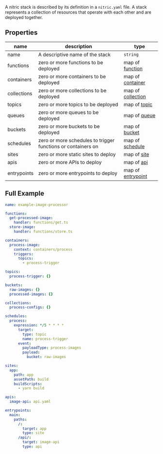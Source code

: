 A nitric stack is described by its definition in a `nitric.yaml` file. A stack represents a collection of resources that operate with each other and are deployed together.

## Properties

| **name**    | **description**                                              | **type**                           |
| ----------- | ------------------------------------------------------------ | ---------------------------------- |
| name        | A descriptive name of the stack                              | `string`                           |
| functions   | zero or more functions to be deployed                        | map of [function](./functions)     |
| containers  | zero or more containers to be deployed                       | map of [container](./containers)   |
| collections | zero or more collections to be deployed                      | map of [collection](./collection)  |
| topics      | zero or more topics to be deployed                           | map of [topic](./topics)           |
| queues      | zero or more queues to be deployed                           | map of [queue](./queues)           |
| buckets     | zero or more buckets to be deployed                          | map of [bucket](./buckets)         |
| schedules   | zero or more schedules to trigger functions or containers on | map of [schedule](./schedules)     |
| sites       | zero or more static sites to deploy                          | map of [site](./sites)             |
| apis        | zero or more APIs to deploy                                  | map of [api](./api-gateways)       |
| entrypoints | zero or more entrypoints to deploy                           | map of [entrypoint](./entrypoints) |

## Full Example

```yaml
name: example-image-processor

functions:
  get-processed-image:
    handler: functions/get.ts
  store-image:
    handler: functions/store.ts

containers:
  process-image:
    context: containers/process
    triggers:
      topics:
        - process-trigger

topics:
  process-trigger: {}

buckets:
  raw-images: {}
  processed-images: {}

collections:
  process-configs: {}

schedules:
  process:
    expression: */5 * * * *
      target:
        type: topic
        name: process-trigger
      event:
        payloadType: process-images
        payload:
          bucket: raw-images

sites:
  app:
    path: app
    assetPath: build
    buildScripts:
      - yarn build

apis:
  image-api: api.yaml

entrypoints:
  main:
    paths:
      /:
        target: app
        type: site
      /api/:
        target: image-api
        type: api
```
